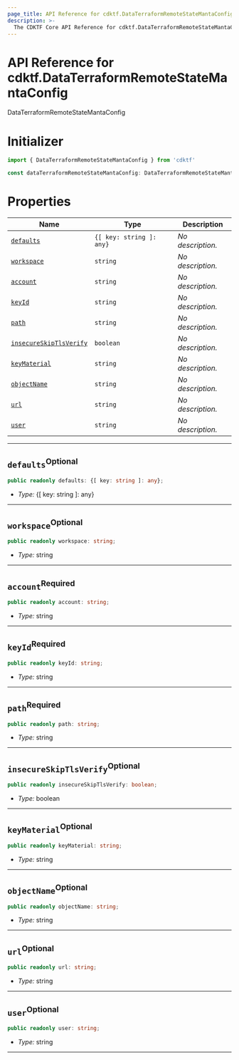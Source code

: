 ```yaml
---
page_title: API Reference for cdktf.DataTerraformRemoteStateMantaConfig
description: >-
  The CDKTF Core API Reference for cdktf.DataTerraformRemoteStateMantaConfig.
---
```


<!-- This file is generated through yarn generate-docs -->

# API Reference for cdktf.DataTerraformRemoteStateMantaConfig

   DataTerraformRemoteStateMantaConfig <a name="DataTerraformRemoteStateMantaConfig" id="cdktf.DataTerraformRemoteStateMantaConfig"></a>
  
  # Initializer <a name="Initializer" id="cdktf.DataTerraformRemoteStateMantaConfig.Initializer"></a>
  
  ```typescript
  import { DataTerraformRemoteStateMantaConfig } from 'cdktf'
  
  const dataTerraformRemoteStateMantaConfig: DataTerraformRemoteStateMantaConfig = { ... }
  ```
  
  # Properties <a name="Properties" id="Properties"></a>
  
  | **Name** | **Type** | **Description** |
  | --- | --- | --- |
  | <code><a href="#cdktf.DataTerraformRemoteStateMantaConfig.property.defaults">defaults</a></code> | <code>{[ key: string ]: any}</code> | *No description.* |
  | <code><a href="#cdktf.DataTerraformRemoteStateMantaConfig.property.workspace">workspace</a></code> | <code>string</code> | *No description.* |
  | <code><a href="#cdktf.DataTerraformRemoteStateMantaConfig.property.account">account</a></code> | <code>string</code> | *No description.* |
  | <code><a href="#cdktf.DataTerraformRemoteStateMantaConfig.property.keyId">keyId</a></code> | <code>string</code> | *No description.* |
  | <code><a href="#cdktf.DataTerraformRemoteStateMantaConfig.property.path">path</a></code> | <code>string</code> | *No description.* |
  | <code><a href="#cdktf.DataTerraformRemoteStateMantaConfig.property.insecureSkipTlsVerify">insecureSkipTlsVerify</a></code> | <code>boolean</code> | *No description.* |
  | <code><a href="#cdktf.DataTerraformRemoteStateMantaConfig.property.keyMaterial">keyMaterial</a></code> | <code>string</code> | *No description.* |
  | <code><a href="#cdktf.DataTerraformRemoteStateMantaConfig.property.objectName">objectName</a></code> | <code>string</code> | *No description.* |
  | <code><a href="#cdktf.DataTerraformRemoteStateMantaConfig.property.url">url</a></code> | <code>string</code> | *No description.* |
  | <code><a href="#cdktf.DataTerraformRemoteStateMantaConfig.property.user">user</a></code> | <code>string</code> | *No description.* |
  
  ---
  
  ## `defaults`<sup>Optional</sup> <a name="defaults" id="cdktf.DataTerraformRemoteStateMantaConfig.property.defaults"></a>
  
  ```typescript
  public readonly defaults: {[ key: string ]: any};
  ```
  
  - *Type:* {[ key: string ]: any}
  
  ---
  
  ## `workspace`<sup>Optional</sup> <a name="workspace" id="cdktf.DataTerraformRemoteStateMantaConfig.property.workspace"></a>
  
  ```typescript
  public readonly workspace: string;
  ```
  
  - *Type:* string
  
  ---
  
  ## `account`<sup>Required</sup> <a name="account" id="cdktf.DataTerraformRemoteStateMantaConfig.property.account"></a>
  
  ```typescript
  public readonly account: string;
  ```
  
  - *Type:* string
  
  ---
  
  ## `keyId`<sup>Required</sup> <a name="keyId" id="cdktf.DataTerraformRemoteStateMantaConfig.property.keyId"></a>
  
  ```typescript
  public readonly keyId: string;
  ```
  
  - *Type:* string
  
  ---
  
  ## `path`<sup>Required</sup> <a name="path" id="cdktf.DataTerraformRemoteStateMantaConfig.property.path"></a>
  
  ```typescript
  public readonly path: string;
  ```
  
  - *Type:* string
  
  ---
  
  ## `insecureSkipTlsVerify`<sup>Optional</sup> <a name="insecureSkipTlsVerify" id="cdktf.DataTerraformRemoteStateMantaConfig.property.insecureSkipTlsVerify"></a>
  
  ```typescript
  public readonly insecureSkipTlsVerify: boolean;
  ```
  
  - *Type:* boolean
  
  ---
  
  ## `keyMaterial`<sup>Optional</sup> <a name="keyMaterial" id="cdktf.DataTerraformRemoteStateMantaConfig.property.keyMaterial"></a>
  
  ```typescript
  public readonly keyMaterial: string;
  ```
  
  - *Type:* string
  
  ---
  
  ## `objectName`<sup>Optional</sup> <a name="objectName" id="cdktf.DataTerraformRemoteStateMantaConfig.property.objectName"></a>
  
  ```typescript
  public readonly objectName: string;
  ```
  
  - *Type:* string
  
  ---
  
  ## `url`<sup>Optional</sup> <a name="url" id="cdktf.DataTerraformRemoteStateMantaConfig.property.url"></a>
  
  ```typescript
  public readonly url: string;
  ```
  
  - *Type:* string
  
  ---
  
  ## `user`<sup>Optional</sup> <a name="user" id="cdktf.DataTerraformRemoteStateMantaConfig.property.user"></a>
  
  ```typescript
  public readonly user: string;
  ```
  
  - *Type:* string
  
  ---
  
